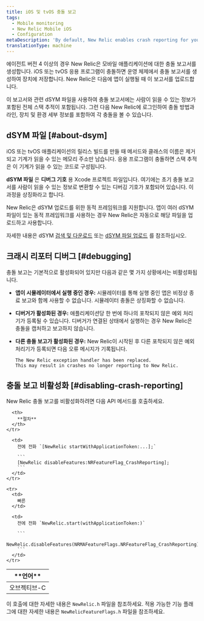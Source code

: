 ```yaml
---
title: iOS 및 tvOS 충돌 보고
tags:
  - Mobile monitoring
  - New Relic Mobile iOS
  - Configuration
metaDescription: 'By default, New Relic enables crash reporting for your mobile iOS apps to help track and diagnose crashes.'
translationType: machine
---
```


에이전트 버전 4 이상의 경우 New Relic은 모바일 애플리케이션에 대한 충돌 보고서를 생성합니다. iOS 또는 tvOS 응용 프로그램이 충돌하면 운영 체제에서 충돌 보고서를 생성하여 장치에 저장합니다. New Relic은 다음에 앱이 실행될 때 이 보고서를 업로드합니다.

이 보고서와 관련 dSYM 파일을 사용하여 충돌 보고서에는 사람이 읽을 수 있는 정보가 포함된 전체 스택 추적이 포함됩니다. 그런 다음 New Relic에 로그인하여 충돌 방법과 라인, 장치 및 환경 세부 정보를 포함하여 각 충돌을 볼 수 있습니다.

## dSYM 파일 [#about-dsym]

iOS 또는 tvOS 애플리케이션의 릴리스 빌드를 만들 때 메서드와 클래스의 이름은 제거되고 기계가 읽을 수 있는 메모리 주소만 남습니다. 응용 프로그램이 충돌하면 스택 추적은 이 기계가 읽을 수 있는 코드로 구성됩니다.

**dSYM 파일** 은 **디버그 기호** 용 Xcode 프로젝트 파일입니다. 여기에는 초기 충돌 보고서를 사람이 읽을 수 있는 정보로 변환할 수 있는 디버깅 기호가 포함되어 있습니다. 이 과정을 상징화라고 합니다.

New Relic은 dSYM 업로드를 위한 동적 프레임워크를 지원합니다. 앱이 여러 dSYM 파일이 있는 동적 프레임워크를 사용하는 경우 New Relic은 자동으로 해당 파일을 업로드하고 사용합니다.

자세한 내용은 dSYM [검색 및 다운로드](/docs/mobile-monitoring/new-relic-mobile-ios/install-configure/retrieve-upload-dsyms) 또는 [dSYM 파일 업로드](/docs/mobile-monitoring/new-relic-mobile-ios/install-configure/upload-dsyms-bitcode-apps) 를 참조하십시오.

## 크래시 리포터 디버그 [#debugging]

충돌 보고는 기본적으로 활성화되어 있지만 다음과 같은 몇 가지 상황에서는 비활성화됩니다.

* **앱이 시뮬레이터에서 실행 중인 경우:** 시뮬레이터를 통해 실행 중인 앱은 비정상 종료 보고와 함께 사용할 수 없습니다. 시뮬레이터 충돌은 상징화할 수 없습니다.

* **디버거가 활성화된 경우:** 애플리케이션당 한 번에 하나의 포착되지 않은 예외 처리기가 등록될 수 있습니다. 디버거가 연결된 상태에서 실행하는 경우 New Relic은 충돌을 캡처하고 보고하지 않습니다.

* **다른 충돌 보고가 활성화된 경우:** New Relic이 시작된 후 다른 포착되지 않은 예외 처리기가 등록되면 다음 오류 메시지가 기록됩니다.

  ```
  The New Relic exception handler has been replaced. 
  This may result in crashes no longer reporting to New Relic.
  ```

## 충돌 보고 비활성화 [#disabling-crash-reporting]

New Relic 충돌 보고를 비활성화하려면 다음 API 메서드를 호출하세요.

<table>
  <thead>
    <tr>
      <th style={{ width: "200px" }}>
        **언어**
      </th>

      <th>
        **절차**
      </th>
    </tr>
  </thead>

  <tbody>
    <tr>
      <td>
        오브젝티브-C
      </td>

      <td>
        전에 전화 `[NewRelic startWithApplicationToken:...];`

        ```
        [NewRelic disableFeatures:NRFeatureFlag_CrashReporting];
        ```
      </td>
    </tr>

    <tr>
      <td>
        빠른
      </td>

      <td>
        전에 전화 `NewRelic.start(withApplicationToken:)`

        ```
        NewRelic.disableFeatures(NRMAFeatureFlags.NRFeatureFlag_CrashReporting)
        ```
      </td>
    </tr>
  </tbody>
</table>

이 호출에 대한 자세한 내용은 `NewRelic.h` 파일을 참조하세요. 적용 가능한 기능 플래그에 대한 자세한 내용은 `NewRelicFeatureFlags.h` 파일을 참조하세요.